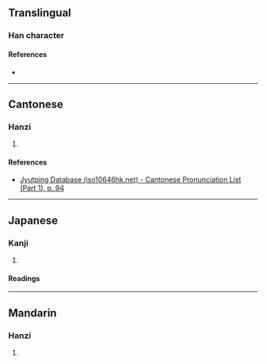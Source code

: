 {{character info}}
==Translingual==

===Han character===
{{Han char|rn=38|rad=女|as=09|sn=12|four=45463|canj=VQKA|ids=⿰女春}}

====References====
* {{Han ref|kx=0266.260|dkj=06487|dj=0533.300|hdz=21063.040|uh=5A8B|ud=23179|bh=D8C7|bd=55495}}

----

==Cantonese==

===Hanzi===
{{yue-hanzi|jyut=[[ceon1]]|y=cheun1}}

# {{rfdef|yue|sort=女09}}

====References====
* [http://www.iso10646hk.net/jp/document/download.jsp Jyutping Database (iso10646hk.net) - Cantonese Pronunciation List (Part 1), p. 94]

----

==Japanese==

===Kanji===
{{ja-kanji|grade=|rs=女09}}

# {{rfdef|ja|sort=女09}}

====Readings====
{{ja-readings
|goon=しゅん
|kanon=しゅん
|kun=うつく-し.い}}

----

==Mandarin==

===Hanzi===
{{cmn-hanzi|pin=[[chūn]] ([[chun1]])|wg=ch'un<sup>1</sup>}}

# {{rfdef|cmn|sort=女09}}